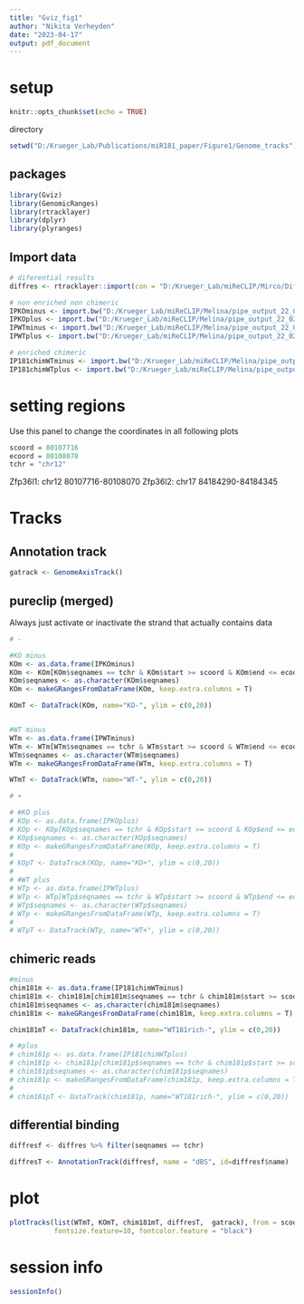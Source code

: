 ```yaml
---
title: "Gviz_fig1"
author: "Nikita Verheyden"
date: "2023-04-17"
output: pdf_document
---
```

# setup
```r
knitr::opts_chunk$set(echo = TRUE)
```

directory
```r
setwd("D:/Krueger_Lab/Publications/miR181_paper/Figure1/Genome_tracks")
```

## packages
```r
library(Gviz)
library(GenomicRanges)
library(rtracklayer)
library(dplyr)
library(plyranges)
```


## Import data

```r
# diferential results
diffres <- rtracklayer::import(con = "D:/Krueger_Lab/miReCLIP/Mirco/DifferentialBinding/BsDifferentialResult.bed", format = "BED")

# non enriched non chimeric
IPKOminus <- import.bw("D:/Krueger_Lab/miReCLIP/Melina/pipe_output_22_02_14/pipe_output_22_02_14/non-chimeric/bw_merged/IP_KO.minus.bw")
IPKOplus <- import.bw("D:/Krueger_Lab/miReCLIP/Melina/pipe_output_22_02_14/pipe_output_22_02_14/non-chimeric/bw_merged/IP_KO.plus.bw")
IPWTminus <- import.bw("D:/Krueger_Lab/miReCLIP/Melina/pipe_output_22_02_14/pipe_output_22_02_14/non-chimeric/bw_merged/IP_WT.minus.bw")
IPWTplus <- import.bw("D:/Krueger_Lab/miReCLIP/Melina/pipe_output_22_02_14/pipe_output_22_02_14/non-chimeric/bw_merged/IP_WT.plus.bw")

# enriched chimeric
IP181chimWTminus <- import.bw("D:/Krueger_Lab/miReCLIP/Melina/pipe_output_22_02_14/pipe_output_22_02_14/chimeric/crosslinks_merged/chimeric_IP_WT_miR181.minus.bw")
IP181chimWTplus <- import.bw("D:/Krueger_Lab/miReCLIP/Melina/pipe_output_22_02_14/pipe_output_22_02_14/chimeric/crosslinks_merged/chimeric_IP_WT_miR181.plus.bw")

```


# setting regions 

Use this panel to change the coordinates in all following plots
```r
scoord = 80107716 
ecoord = 80108070
tchr = "chr12"
```

Zfp36l1: chr12 80107716-80108070
Zfp36l2: chr17 84184290-84184345

# Tracks

## Annotation track

```r
gatrack <- GenomeAxisTrack()

```


## pureclip (merged)

Always just activate or inactivate the strand that actually contains data
```r
# -

#KO minus
KOm <- as.data.frame(IPKOminus)
KOm <- KOm[KOm$seqnames == tchr & KOm$start >= scoord & KOm$end <= ecoord,]
KOm$seqnames <- as.character(KOm$seqnames)
KOm <- makeGRangesFromDataFrame(KOm, keep.extra.columns = T)

KOmT <- DataTrack(KOm, name="KO-", ylim = c(0,20))


#WT minus
WTm <- as.data.frame(IPWTminus)
WTm <- WTm[WTm$seqnames == tchr & WTm$start >= scoord & WTm$end <= ecoord,] 
WTm$seqnames <- as.character(WTm$seqnames)
WTm <- makeGRangesFromDataFrame(WTm, keep.extra.columns = T)

WTmT <- DataTrack(WTm, name="WT-", ylim = c(0,20))

# +

# #KO plus
# KOp <- as.data.frame(IPKOplus)
# KOp <- KOp[KOp$seqnames == tchr & KOp$start >= scoord & KOp$end <= ecoord,] 
# KOp$seqnames <- as.character(KOp$seqnames)
# KOp <- makeGRangesFromDataFrame(KOp, keep.extra.columns = T)
# 
# KOpT <- DataTrack(KOp, name="KO+", ylim = c(0,20))
# 
# #WT plus
# WTp <- as.data.frame(IPWTplus)
# WTp <- WTp[WTp$seqnames == tchr & WTp$start >= scoord & WTp$end <= ecoord,]
# WTp$seqnames <- as.character(WTp$seqnames)
# WTp <- makeGRangesFromDataFrame(WTp, keep.extra.columns = T)
# 
# WTpT <- DataTrack(WTp, name="WT+", ylim = c(0,20))

```


## chimeric reads

```r
#minus
chim181m <- as.data.frame(IP181chimWTminus)
chim181m <- chim181m[chim181m$seqnames == tchr & chim181m$start >= scoord & chim181m$end <= ecoord,]
chim181m$seqnames <- as.character(chim181m$seqnames)
chim181m <- makeGRangesFromDataFrame(chim181m, keep.extra.columns = T)

chim181mT <- DataTrack(chim181m, name="WT181rich-", ylim = c(0,20))

# #plus
# chim181p <- as.data.frame(IP181chimWTplus)
# chim181p <- chim181p[chim181p$seqnames == tchr & chim181p$start >= scoord & chim181p$end <= ecoord,]
# chim181p$seqnames <- as.character(chim181p$seqnames)
# chim181p <- makeGRangesFromDataFrame(chim181p, keep.extra.columns = T)
# 
# chim181pT <- DataTrack(chim181p, name="WT181rich-", ylim = c(0,20))

```


## differential binding

```r
diffresf <- diffres %>% filter(seqnames == tchr)

diffresT <- AnnotationTrack(diffresf, name = "dBS", id=diffresf$name)

```



# plot

```r
plotTracks(list(WTmT, KOmT, chim181mT, diffresT,  gatrack), from = scoord, to= ecoord, type="histogram", featureAnnotation = "id", 
           fontsize.feature=10, fontcolor.feature = "black")

``` 





# session info
```r
sessionInfo()

```